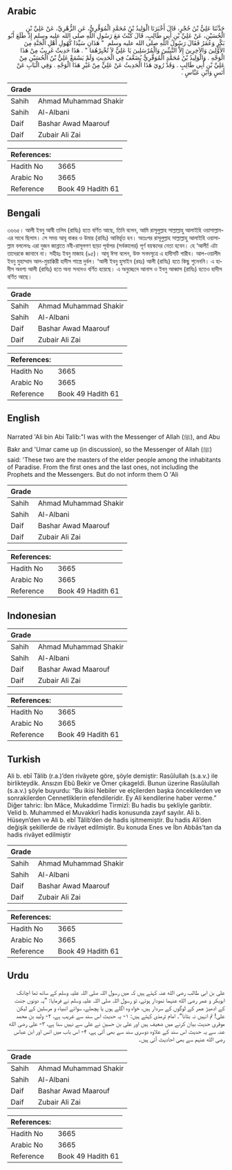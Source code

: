 ## Arabic


<div dir="rtl" lang="ar" style={{fontSize:'larger',backgroundColor:'#f8f9fa',padding:20}}>
حَدَّثَنَا عَلِيُّ بْنُ حُجْرٍ، قَالَ أَخْبَرَنَا الْوَلِيدُ بْنُ مُحَمَّدٍ الْمُوَقَّرِيُّ، عَنِ الزُّهْرِيِّ، عَنْ عَلِيِّ بْنِ الْحُسَيْنِ، عَنْ عَلِيِّ بْنِ أَبِي طَالِبٍ، قَالَ كُنْتُ مَعَ رَسُولِ اللَّهِ صلى الله عليه وسلم إِذْ طَلَعَ أَبُو بَكْرٍ وَعُمَرُ فَقَالَ رَسُولُ اللَّهِ صلى الله عليه وسلم ‏ "‏ هَذَانِ سَيِّدَا كُهُولِ أَهْلِ الْجَنَّةِ مِنَ الأَوَّلِينَ وَالآخِرِينَ إِلاَّ النَّبِيِّينَ وَالْمُرْسَلِينَ يَا عَلِيُّ لاَ تُخْبِرْهُمَا ‏"‏ ‏.‏ هَذَا حَدِيثٌ غَرِيبٌ مِنْ هَذَا الْوَجْهِ ‏.‏ وَالْوَلِيدُ بْنُ مُحَمَّدٍ الْمُوَقَّرِيُّ يُضَعَّفُ فِي الْحَدِيثِ وَلَمْ يَسْمَعْ عَلِيُّ بْنُ الْحُسَيْنِ مِنْ عَلِيِّ بْنِ أَبِي طَالِبٍ ‏.‏ وَقَدْ رُوِيَ هَذَا الْحَدِيثُ عَنْ عَلِيٍّ مِنْ غَيْرِ هَذَا الْوَجْهِ ‏.‏ وَفِي الْبَابِ عَنْ أَنَسٍ وَابْنِ عَبَّاسٍ ‏.‏
</div>
<div style={{backgroundColor:'#f8f9fa',padding:20, marginBottom: 10}}><table> <thead> <tr> <th>Grade</th> <th></th> </tr> </thead> <tbody> <tr><td>Sahih</td><td>Ahmad Muhammad Shakir</td></tr><tr><td>Sahih</td><td>Al-Albani</td></tr><tr><td>Daif</td><td>Bashar Awad Maarouf</td></tr><tr><td>Daif</td><td>Zubair Ali Zai</td></tr></tbody></table><table> <thead> <tr> <th>References:</th> <th></th> </tr> </thead> <tbody><tr><td>Hadith No</td><td>3665</td></tr><tr><td>Arabic No</td><td>3665</td></tr><tr><td>Reference</td><td>Book 49 Hadith 61</td></tr></tbody></table></div>

## Bengali


<div dir="ltr" lang="bn" style={{fontSize:'larger',backgroundColor:'#f8f9fa',padding:20}}>
৩৬৬৫। আলী ইবনু আবী তলিব (রাযিঃ) হতে বর্ণিত আছে, তিনি বলেন, আমি রাসূলুল্লাহ সাল্লাল্লাহু আলাইহি ওয়াসাল্লাম-এর সাথে ছিলাম। সে সময় আবূ বাকর ও উমার (রাযিঃ) আবির্ভূত হন। অতঃপর রাসূলুল্লাহ সাল্লাল্লাহু আলাইহি ওয়াসাল্লাম বললেনঃ এরা দুজন জান্নাতে নবী-রাসূলগণ ছাড়া পূর্বাপর (সৰ্বকালের) পূর্ণ বয়স্কদের নেতা হবেন। হে ‘আলী! এটা তাদেরকে জানাবে না। সহীহঃ ইবনু মাজাহ (৯৫)। আবূ ঈসা বলেন, উক্ত সনদসূত্রে এ হাদীসটি গারীব। আল-ওয়ালীদ ইবনু মুহাম্মাদ আল-মুয়াক্কিরী হাদীস শাস্ত্রে দুর্বল। ‘আলী ইবনু হুসাইন (রহঃ) আলী (রাযিঃ) হতে কিছু শুনেননি। এ হাদীস অবশ্য আলী (রাযিঃ) হতে অন্য সনদেও বর্ণিত হয়েছে। এ অনুচ্ছেদে আনাস ও ইবনু আব্বাস (রাযিঃ) হতেও হাদীস বর্ণিত আছে।
</div>
<div style={{backgroundColor:'#f8f9fa',padding:20, marginBottom: 10}}><table> <thead> <tr> <th>Grade</th> <th></th> </tr> </thead> <tbody> <tr><td>Sahih</td><td>Ahmad Muhammad Shakir</td></tr><tr><td>Sahih</td><td>Al-Albani</td></tr><tr><td>Daif</td><td>Bashar Awad Maarouf</td></tr><tr><td>Daif</td><td>Zubair Ali Zai</td></tr></tbody></table><table> <thead> <tr> <th>References:</th> <th></th> </tr> </thead> <tbody><tr><td>Hadith No</td><td>3665</td></tr><tr><td>Arabic No</td><td>3665</td></tr><tr><td>Reference</td><td>Book 49 Hadith 61</td></tr></tbody></table></div>

## English


<div dir="ltr" lang="en" style={{fontSize:'larger',backgroundColor:'#f8f9fa',padding:20}}>
Narrated 'Ali bin Abi Talib:"I was with the Messenger of Allah (ﷺ), and Abu Bakr and 'Umar came up (in discussion), so the Messenger of Allah (ﷺ) said: 'These two are the masters of the elder people among the inhabitants of Paradise. From the first ones and the last ones, not including the Prophets and the Messengers. But do not inform them O 'Ali
</div>
<div style={{backgroundColor:'#f8f9fa',padding:20, marginBottom: 10}}><table> <thead> <tr> <th>Grade</th> <th></th> </tr> </thead> <tbody> <tr><td>Sahih</td><td>Ahmad Muhammad Shakir</td></tr><tr><td>Sahih</td><td>Al-Albani</td></tr><tr><td>Daif</td><td>Bashar Awad Maarouf</td></tr><tr><td>Daif</td><td>Zubair Ali Zai</td></tr></tbody></table><table> <thead> <tr> <th>References:</th> <th></th> </tr> </thead> <tbody><tr><td>Hadith No</td><td>3665</td></tr><tr><td>Arabic No</td><td>3665</td></tr><tr><td>Reference</td><td>Book 49 Hadith 61</td></tr></tbody></table></div>

## Indonesian


<div dir="ltr" lang="id" style={{fontSize:'larger',backgroundColor:'#f8f9fa',padding:20}}>

</div>
<div style={{backgroundColor:'#f8f9fa',padding:20, marginBottom: 10}}><table> <thead> <tr> <th>Grade</th> <th></th> </tr> </thead> <tbody> <tr><td>Sahih</td><td>Ahmad Muhammad Shakir</td></tr><tr><td>Sahih</td><td>Al-Albani</td></tr><tr><td>Daif</td><td>Bashar Awad Maarouf</td></tr><tr><td>Daif</td><td>Zubair Ali Zai</td></tr></tbody></table><table> <thead> <tr> <th>References:</th> <th></th> </tr> </thead> <tbody><tr><td>Hadith No</td><td>3665</td></tr><tr><td>Arabic No</td><td>3665</td></tr><tr><td>Reference</td><td>Book 49 Hadith 61</td></tr></tbody></table></div>

## Turkish


<div dir="ltr" lang="tr" style={{fontSize:'larger',backgroundColor:'#f8f9fa',padding:20}}>
Ali b. ebî Tâlib (r.a.)’den rivâyete göre, şöyle demiştir: Rasûlullah (s.a.v.) ile birlikteydik. Ansızın Ebû Bekir ve Ömer çıkageldi. Bunun üzerine Rasûlullah (s.a.v.) şöyle buyurdu: “Bu ikisi Nebiler ve elçilerden başka öncekilerden ve sonrakilerden Cennetliklerin efendileridir. Ey Ali kendilerine haber verme.” Diğer tahric: İbn Mâce, Mukaddime Tirmizî: Bu hadis bu şekliyle garibtir. Velid b. Muhammed el Muvakkırî hadis konusunda zayıf sayılır. Ali b. Hüseyn’den ve Ali b. ebî Tâlib’den de hadis işitmemiştir. Bu hadis Ali’den değişik şekillerde de rivâyet edilmiştir. Bu konuda Enes ve İbn Abbâs’tan da hadis rivâyet edilmiştir
</div>
<div style={{backgroundColor:'#f8f9fa',padding:20, marginBottom: 10}}><table> <thead> <tr> <th>Grade</th> <th></th> </tr> </thead> <tbody> <tr><td>Sahih</td><td>Ahmad Muhammad Shakir</td></tr><tr><td>Sahih</td><td>Al-Albani</td></tr><tr><td>Daif</td><td>Bashar Awad Maarouf</td></tr><tr><td>Daif</td><td>Zubair Ali Zai</td></tr></tbody></table><table> <thead> <tr> <th>References:</th> <th></th> </tr> </thead> <tbody><tr><td>Hadith No</td><td>3665</td></tr><tr><td>Arabic No</td><td>3665</td></tr><tr><td>Reference</td><td>Book 49 Hadith 61</td></tr></tbody></table></div>

## Urdu


<div dir="rtl" lang="ur" style={{fontSize:'larger',backgroundColor:'#f8f9fa',padding:20}}>
علی بن ابی طالب رضی الله عنہ کہتے ہیں کہ میں رسول اللہ صلی اللہ علیہ وسلم کے ساتھ تھا اچانک ابوبکر و عمر رضی الله عنہما نمودار ہوئے، تو رسول اللہ صلی اللہ علیہ وسلم نے فرمایا: ”یہ دونوں جنت کے ادھیڑ عمر کے لوگوں کے سردار ہیں، خواہ وہ اگلے ہوں یا پچھلے، سوائے انبیاء و مرسلین کے لیکن علی! تم انہیں نہ بتانا“۔ امام ترمذی کہتے ہیں: ۱- یہ حدیث اس سند سے غریب ہے، ۲- ولید بن محمد موقری حدیث بیان کرنے میں ضعیف ہیں اور علی بن حسین نے علی سے نہیں سنا ہے، ۳- علی رضی الله عنہ سے یہ حدیث اس سند کے علاوہ دوسری سند سے بھی آئی ہے، ۴- اس باب میں انس اور ابن عباس رضی الله عنہم سے بھی احادیث آئی ہیں۔
</div>
<div style={{backgroundColor:'#f8f9fa',padding:20, marginBottom: 10}}><table> <thead> <tr> <th>Grade</th> <th></th> </tr> </thead> <tbody> <tr><td>Sahih</td><td>Ahmad Muhammad Shakir</td></tr><tr><td>Sahih</td><td>Al-Albani</td></tr><tr><td>Daif</td><td>Bashar Awad Maarouf</td></tr><tr><td>Daif</td><td>Zubair Ali Zai</td></tr></tbody></table><table> <thead> <tr> <th>References:</th> <th></th> </tr> </thead> <tbody><tr><td>Hadith No</td><td>3665</td></tr><tr><td>Arabic No</td><td>3665</td></tr><tr><td>Reference</td><td>Book 49 Hadith 61</td></tr></tbody></table></div>